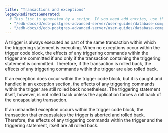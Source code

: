 ```yaml
---
title: "Transactions and exceptions"
legacyRedirectsGenerated:
  # This list is generated by a script. If you need add entries, use the `legacyRedirects` key.
  - "/edb-docs/d/edb-postgres-advanced-server/user-guides/database-compatibility-for-oracle-developers-guide/9.6/Database_Compatibility_for_Oracle_Developers_Guide_v9.6.1.087.html"
  - "/edb-docs/d/edb-postgres-advanced-server/user-guides/database-compatibility-for-oracle-developers-guide/9.5/Database_Compatibility_for_Oracle_Developers_Guide.1.181.html"
---
```


<div id="transactions_and_exceptions" class="registered_link"></div>

A trigger is always executed as part of the same transaction within which the triggering statement is executing. When no exceptions occur within the trigger code block, the effects of any triggering commands within the trigger are committed if and only if the transaction containing the triggering statement is committed. Therefore, if the transaction is rolled back, the effects of any triggering commands within the trigger are also rolled back.

If an exception does occur within the trigger code block, but it is caught and handled in an exception section, the effects of any triggering commands within the trigger are still rolled back nonetheless. The triggering statement itself, however, is not rolled back unless the application forces a roll back of the encapsulating transaction.

If an unhandled exception occurs within the trigger code block, the transaction that encapsulates the trigger is aborted and rolled back. Therefore, the effects of any triggering commands within the trigger and the triggering statement, itself are all rolled back.
